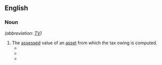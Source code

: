 ==English==
===Noun===
{{en-noun|~}} ''(abbreviation: [[TV]])''

# The [[assess]]ed value of an [[asset]] from which the tax owing is computed.
#* {{quote-book|en|year=2006|title=Sanders Confectionery |author=Greg Tasker  |page=30 |ISBN=0738540447|passage=The crooked floors came in handy at tax assessment time. After seeing an orange roll across the slanting floor, the assessor lowered the building's '''tax value''', according to company lore.}}
#* {{quote-book|en|year=2009 |title=Historic Alamance County: An Illustrated History |author=William Murray Vincent  |page=37 |ISBN=1893619982|passage=Tax records from 1860 show that on the eve of the Civil War the Alamance Cotton Factory employed sixty white women and eight white men, and the business had a tax value of $57,000. }}
#* {{quote-book|en|year=2011 |title=An Air War with Cuba: The United States Radio Campaign Against Castro|author=Daniel C. Walsh  |page= |ISBN=0786487194|passage=The Guatemalans offered United Fruit $627,572 (about $2.99 an acre) in compensation, a figure that came from the company's own '''tax value''' assessment for the land.}}